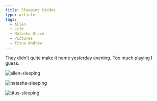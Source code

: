 ```yaml
---
title: Sleeping Kiddos
type: article
tags:
  - Allen
  - Life
  - Natasha Grace
  - Pictures
  - Titus Andrew
---
```


They didn’t quite make it home yesterday evening. Too much playing I guess.

![allen-sleeping](/images/uploads/2011-10-24/allen-sleeping.jpg)

![natasha-sleeping](/images/uploads/2011-10-24/natasha-sleeping.jpg)

![titus-sleeping](/images/uploads/2011-10-24/titus-sleeping.jpg)
